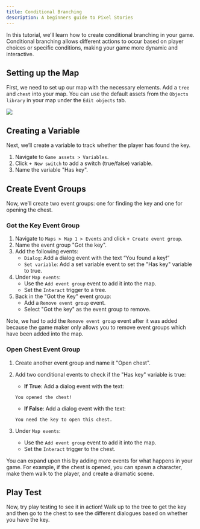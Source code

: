 ```yaml
---
title: Conditional Branching
description: A beginners guide to Pixel Stories
---
```



In this tutorial, we’ll learn how to create conditional branching in your game. Conditional branching allows different actions to occur based on player choices or specific conditions, making your game more dynamic and interactive.

## Setting up the Map

First, we need to set up our map with the necessary elements. Add a `tree` and `chest` into your map. You can use the default assets from the `Objects library` in your map under the `Edit objects` tab.

![](../../../assets/images/tree-chest.png)

## Creating a Variable

Next, we’ll create a variable to track whether the player has found the key.

<Steps>

1. Navigate to `Game assets > Variables`.
2. Click `+ New switch` to add a switch (true/false) variable.
3. Name the variable "Has key".

</Steps>

## Create Event Groups

Now, we’ll create two event groups: one for finding the key and one for opening the chest.

### Got the Key Event Group

<Steps>

1. Navigate to `Maps > Map 1 > Events` and click `+ Create event group`.
2. Name the event group "Got the key".
3. Add the following events:
   - `Dialog`: Add a dialog event with the text “You found a key!”
   - `Set variable`: Add a set variable event to set the "Has key" variable to true.
4. Under `Map events`:
   - Use the `Add event group` event to add it into the map.
   - Set the `Interact` trigger to a tree.
5. Back in the "Got the Key" event group:
   - Add a `Remove event group` event.
   - Select "Got the key" as the event group to remove.

</Steps>

Note, we had to add the `Remove event group` event after it was added because the game maker only allows you to remove event groups which have been added into the map.

### Open Chest Event Group

<Steps>

1. Create another event group and name it "Open chest".
2. Add two conditional events to check if the "Has key" variable is true:

   - **If True**: Add a dialog event with the text:

   ```
   You opened the chest!
   ```

   - **If False**: Add a dialog event with the text:

   ```
   You need the key to open this chest.
   ```

3. Under `Map events`:
   - Use the `Add event group` event to add it into the map.
   - Set the `Interact` trigger to the chest.

</Steps>

You can expand upon this by adding more events for what happens in your game. For example, if the chest is opened, you can spawn a character, make them walk to the player, and create a dramatic scene.

## Play Test

Now, try play testing to see it in action! Walk up to the tree to get the key and then go to the chest to see the different dialogues based on whether you have the key.
